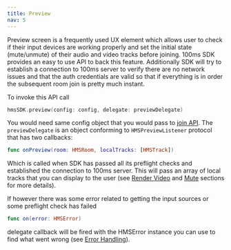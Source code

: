 ```yaml
---
title: Preview
nav: 5
---
```


Preview screen is a frequently used UX element which allows user to check if their input devices are working properly and set the initial state (mute/unmute) of their audio and video tracks before joining. 100ms SDK provides an easy to use API to back this feature. Additionally SDK will try to establish a connection to 100ms server to verify there are no network issues and that the auth credentials are valid so that if everything is in order the subsequent room join is pretty much instant.

To invoke this API call

```swift
hmsSDK.preview(config: config, delegate: previewDelegate)
```

You would need same config object that you would pass to [join API](Join). The `previewDelegate` is an object conforming to `HMSPreviewListener` protocol that has two callbacks:

```swift
func onPreview(room: HMSRoom, localTracks: [HMSTrack])
```

Which is called when SDK has passed all its preflight checks and established the connection to 100ms server. This will pass an array of local tracks that you can display to the user (see [Render Video](Render-Video) and [Mute](Mute) sections for more details).

If however there was some error related to getting the input sources or some preflight check has failed 

```swift
func on(error: HMSError)
```

delegate callback will be fired with the HMSError instance you can use to find what went wrong (see [Error Handling](Error-Handling)).